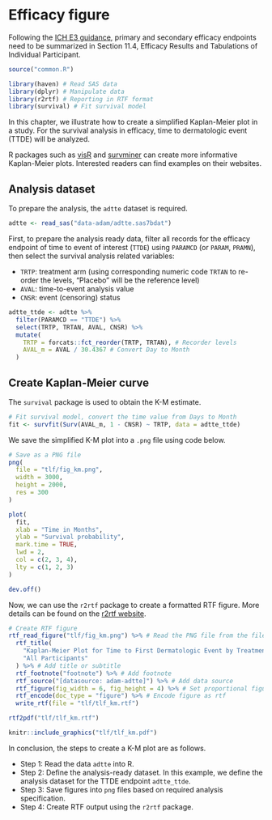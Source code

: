# Efficacy figure

Following the [ICH E3 guidance](https://database.ich.org/sites/default/files/E3_Guideline.pdf),
primary and secondary efficacy endpoints need to be summarized
in Section 11.4, Efficacy Results and Tabulations of Individual Participant.

```r
source("common.R")
```

```r
library(haven) # Read SAS data
library(dplyr) # Manipulate data
library(r2rtf) # Reporting in RTF format
library(survival) # Fit survival model
```

In this chapter, we illustrate how to create a simplified Kaplan-Meier plot in a study.
For the survival analysis in efficacy, time to dermatologic event (TTDE) will be analyzed.

::: {.rmdnote}
R packages such as
[visR](https://cran.r-project.org/package=visR) and
[survminer](https://cran.r-project.org/package=survminer)
can create more informative Kaplan-Meier plots.
Interested readers can find examples on their websites.
:::

## Analysis dataset

To prepare the analysis, the `adtte` dataset is required.

```r
adtte <- read_sas("data-adam/adtte.sas7bdat")
```

First, to prepare the analysis ready data,
filter all records for the efficacy endpoint of time to event of interest (`TTDE`)
using `PARAMCD` (or `PARAM`, `PRAMN`), then select the survival analysis related variables:

- `TRTP`: treatment arm (using corresponding numeric code `TRTAN` to re-order the levels, "Placebo" will be the reference level)
- `AVAL`: time-to-event analysis value
- `CNSR`: event (censoring) status

```r
adtte_ttde <- adtte %>%
  filter(PARAMCD == "TTDE") %>%
  select(TRTP, TRTAN, AVAL, CNSR) %>%
  mutate(
    TRTP = forcats::fct_reorder(TRTP, TRTAN), # Recorder levels
    AVAL_m = AVAL / 30.4367 # Convert Day to Month
  )
```

## Create Kaplan-Meier curve

The `survival` package is used to obtain the K-M estimate.

```r
# Fit survival model, convert the time value from Days to Month
fit <- survfit(Surv(AVAL_m, 1 - CNSR) ~ TRTP, data = adtte_ttde)
```

We save the simplified K-M plot into a `.png` file using code below.

```r
# Save as a PNG file
png(
  file = "tlf/fig_km.png",
  width = 3000,
  height = 2000,
  res = 300
)

plot(
  fit,
  xlab = "Time in Months",
  ylab = "Survival probability",
  mark.time = TRUE,
  lwd = 2,
  col = c(2, 3, 4),
  lty = c(1, 2, 3)
)

dev.off()
```

Now, we can use the `r2rtf` package to create a formatted RTF figure.
More details can be found on the [r2rtf website](https://merck.github.io/r2rtf/articles/example-figure.html).

```r
# Create RTF figure
rtf_read_figure("tlf/fig_km.png") %>% # Read the PNG file from the file path
  rtf_title(
    "Kaplan-Meier Plot for Time to First Dermatologic Event by Treatment Group",
    "All Participants"
  ) %>% # Add title or subtitle
  rtf_footnote("footnote") %>% # Add footnote
  rtf_source("[datasource: adam-adtte]") %>% # Add data source
  rtf_figure(fig_width = 6, fig_height = 4) %>% # Set proportional figure size to the original PNG figure size
  rtf_encode(doc_type = "figure") %>% # Encode figure as rtf
  write_rtf(file = "tlf/tlf_km.rtf")
```

```r
rtf2pdf("tlf/tlf_km.rtf")
```

```r
knitr::include_graphics("tlf/tlf_km.pdf")
```

In conclusion, the steps to create a K-M plot are as follows.

- Step 1: Read the data `adtte` into R.
- Step 2: Define the analysis-ready dataset. In this example, we define the analysis dataset for the TTDE endpoint `adtte_ttde`.
- Step 3: Save figures into `png` files based on required analysis specification.
- Step 4: Create RTF output using the `r2rtf` package.
